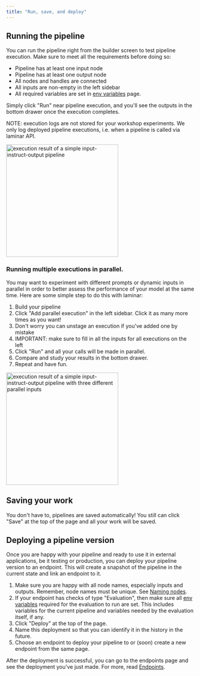 ```yaml
---
title: "Run, save, and deploy"
---
```


## Running the pipeline

You can run the pipeline right from the builder screen to test pipeline execution. Make sure to meet all the requirements before doing so:

- Pipeline has at least one input node
- Pipeline has at least one output node
- All nodes and handles are connected
- All inputs are non-empty in the left sidebar
- All required variables are set in [env variables](/pipeline/env-variables) page.

Simply click "Run" near pipeline execution, and you'll see the outputs in the bottom drawer once the execution completes.

NOTE: execution logs are not stored for your workshop experiments. We only log deployed pipeline executions, i.e. when a pipeline is called via laminar API.

<img height="300" src="/images/pipeline-builder/run-result-simple.png" alt="execution result of a simple input-instruct-output pipeline"/>

### Running multiple executions in parallel.

You may want to experiment with different prompts or dynamic inputs in parallel in order to better assess the performance of your model at the same time. Here are some simple step to do this with laminar:

1. Build your pipeline
1. Click "Add parallel execution" in the left sidebar. Click it as many more times as you want!
1. Don't worry you can unstage an execution if you've added one by mistake
1. IMPORTANT: make sure to fill in all the inputs for all executions on the left
1. Click "Run" and all your calls will be made in parallel.
1. Compare and study your results in the bottom drawer.
1. Repeat and have fun.

<img height="300" src="/images/pipeline-builder/run-result-parallel.png" alt="execution result of a simple input-instruct-output pipeline with three different parallel inputs"/>

## Saving your work

You don't have to, pipelines are saved automatically! You still can click "Save" at the top of the page and all your work will be saved.

## Deploying a pipeline version

Once you are happy with your pipeline and ready to use it in external applications, be it testing or production, you can deploy your pipeline version to an endpoint. This will create a snapshot of the pipeline in the current state and link an endpoint to it.

1. Make sure you are happy with all node names, especially inputs and outputs. Remember, node names must be unique. See [Naming nodes](/pipeline/working-with-nodes/#naming-nodes).
1. If your endpoint has checks of type "Evaluation", then make sure all [env variables](/pipeline/env-variables) required for the evaluation to run are set. This includes variables for the current pipeline and variables needed by the evaluation itself, if any.
1. Click "Deploy" at the top of the page.
1. Name this deployment so that you can identify it in the history in the future.
1. Choose an endpoint to deploy your pipeline to or (soon) create a new endpoint from the same page.

After the deployment is successful, you can go to the endpoints page and see the deployment you've just made. For more, read [Endpoints](/endpoints/introduction).
